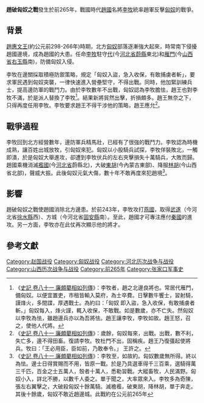 {{Infobox Military Conflict
|conflict=趙破匈奴之戰
|partof=
|date=前265年
|place=[[代|代]](今[[河北省|河北省]][[蔚縣|蔚縣]]東北)和[[雁門|雁門]](今[[山西省|山西省]][[右玉縣|右玉縣]]南)
|result=匈奴单于奔走，十餘年不敢靠近趙國邊境。
|combatant1=[[趙國|趙國]]
|combatant2=[[匈奴|匈奴]]
|commander1=[[李牧|李牧]]
|commander2=匈奴[[单于|单于]]
|strength1=一千三百乘車<br>一萬三千騎兵<br>五萬驍勇步兵<br>十萬弓弩兵
|strength2=約十餘萬騎兵
|casualties1=不詳
|casualties2=十餘萬騎兵
}}

'''趙破匈奴之戰'''發生於前265年，戰國時代[[趙國|趙國]]名將[[李牧|李牧]]統率趙軍反擊[[匈奴|匈奴]]的戰爭。

==背景==
[[趙惠文王|趙惠文王]](約公元前298-266年)時期，北方[[匈奴|匈奴]]部落逐漸強大起來，時常南下侵擾趙國邊境，成為趙國的大患。任命[[李牧|李牧]]駐守[[代|代]](今[[河北省|河北省]][[蔚縣|蔚縣]]東北)和[[雁門|雁門]](今[[山西省|山西省]][[右玉縣|右玉縣]]南)，防備匈奴入侵。

李牧在邊關採取積極防禦策略，規定「匈奴入盜，急入收保，有敢捕虜者斬」，要求軍民遇到匈奴突襲，一律快速進入營壘堅守，不得出戰。同時，他加緊訓練兵士，提高邊防軍的戰鬥力。由於李牧數年不出戰，匈奴認為李牧膽怯，趙王也對李牧不滿，於是派人替換了李牧<ref>《[[s:史記/卷081|史記 卷八十一 廉頗藺相如列傳]]》：李牧者，趙之北邊良將也。常居代雁門，備匈奴。以便宜置吏，市租皆輸入莫府，為士卒費。日擊數牛饗士，習射騎，謹烽火，多間諜，厚遇戰士。為約曰：「匈奴 即入盜，急入收保，有敢捕虜者斬。」匈奴每入，烽火謹，輒入收保，不敢戰。如是數歲，亦不亡失。然匈奴以李牧為怯，雖趙邊兵亦以為吾將怯。趙王讓李牧，李牧如故。趙王怒，召之，使他人代將。</ref>。結果新將貿然出擊，折損頗多。趙王無奈之下，只得再度任用李牧。李牧要求趙王不得干涉他的策略，趙王應允<ref>《[[s:史記/卷081|史記 卷八十一 廉頗藺相如列傳]]》：歲餘，匈奴每來，出戰。出戰，數不利，失亡多，邊不得田畜。復請李牧。牧杜門不出，固稱疾。趙王乃復彊起使將兵。牧曰：「王必用臣，臣如前，乃敢奉令。」 王許之。</ref>。

==戰爭過程==
李牧回到北方經營數年，邊防軍兵精馬壯，已經有了很強的戰鬥力。李牧認為時機成熟，讓百姓出城放牧，引匈奴來犯。匈奴以小股騎兵試探，李牧佯裝敗北，一觸即潰，於是匈奴大舉進攻，卻遭到李牧伏兵的左右夾擊損失十萬騎兵，大敗而歸。趙國乘機消滅[[襤國|襤國]](今[[河北省|河北省]]蔚縣北)，大破[[東胡|東胡]](今內蒙古東部)、降服[[林胡|林胡]](今山西省北部)，聲威大振。此後匈奴元氣大傷，數十年不敢再度來犯趙境<ref>《[[s:史記/卷081|史記 卷八十一 廉頗藺相如列傳]]》：李牧至，如故約。匈奴數歲無所得。終以為怯。邊士日得賞賜而不用，皆原一戰。於是乃具選車得千三百乘，選騎得萬三千匹，百金之士五萬人，彀者十萬人，悉勒習戰。大縱畜牧，人民滿野。匈奴小入，詳北不勝，以數千人委之。單于聞之，大率眾來入。李牧多為奇陳，張左右翼擊之，大破殺匈奴十餘萬騎。滅襜襤，破東胡，降林胡，單于奔走。其後十餘歲，匈奴不敢近趙邊城。此戰約在公元前265年</ref>。

==影響==
趙破匈奴之戰使趙國消除北方邊患。於前243年，李牧攻打[[燕國|燕國]]，取得[[武遂|武遂]]（今河北省[[徐水縣|徐水縣]]西）、方城（今河北省[[固安縣|固安縣]]南）。至此，趙國才可專注應付[[秦國|秦國]]的進攻。另一方面，李牧亦在此仗再次顯示他的將才。

==參考文獻==
{{reflist|2}}

[[Category:赵国战役|Category:赵国战役]]
[[Category:匈奴战役|Category:匈奴战役]]
[[Category:河北历次战争与战役|Category:河北历次战争与战役]]
[[Category:山西历次战争与战役|Category:山西历次战争与战役]]
[[Category:前265年|Category:前265年]]
[[Category:张家口军事史|Category:张家口军事史]]